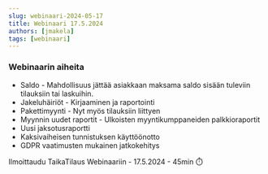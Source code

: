 ```yaml
---
slug: webinaari-2024-05-17
title: Webinaari 17.5.2024
authors: [jmakela]
tags: [webinaari]
---
```


### Webinaarin aiheita

  - Saldo - Mahdollisuus jättää asiakkaan maksama saldo sisään tuleviin tilauksiin tai laskuihin.
  - Jakeluhäiriöt - Kirjaaminen ja raportointi
  - Pakettimyynti - Nyt myös tilauksiin liittyen
  - Myynnin uudet raportit - Ulkoisten myyntikumppaneiden palkkioraportit
  - Uusi jaksotusraportti
  - Kaksivaiheisen tunnistuksen käyttöönotto
  - GDPR vaatimusten mukainen jatkokehitys

<!-- [Ilmoittaudu webinaariin](https://www.taikatilaus.fi/webinaarit.html) -->

 <div className={styles.buttons}>
    <Link
    className="button button--secondary button--lg"
    to="https://www.taikatilaus.fi/webinaarit.html">
    Ilmoittaudu TaikaTilaus Webinaariin - 17.5.2024 - 45min ⏱️
    </Link>
</div>